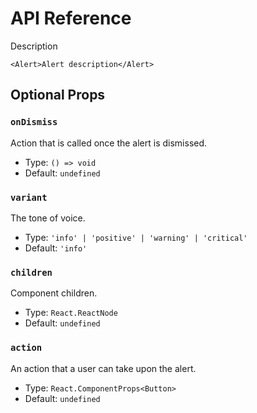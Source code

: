 # API Reference

Description

```tsx
<Alert>Alert description</Alert>
```

## Optional Props

### `onDismiss`

Action that is called once the alert is dismissed.

- Type: `() => void`
- Default: `undefined`

### `variant`

The tone of voice.

- Type: `'info' | 'positive' | 'warning' | 'critical'`
- Default: `'info'`

### `children`

Component children.

- Type: `React.ReactNode`
- Default: `undefined`

### `action`

An action that a user can take upon the alert.

- Type: `React.ComponentProps<Button>`
- Default: `undefined`
